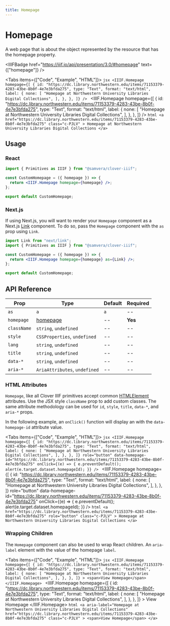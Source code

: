 ```yaml
---
title: Homepage
---
```



# Homepage

A web page that is about the object represented by the resource that has the homepage property.

<IIIFBadge
  href="https://iiif.io/api/presentation/3.0/#homepage"
  text={["homepage"]}
/>

<Tabs items={["Code", "Example", "HTML"]}>
  <Tab>
    ```jsx
    <IIIF.Homepage
      homepage={[
        {
          id: "https://dc.library.northwestern.edu/items/71153379-4283-43be-8b0f-4e7e3bfda275",
          type: "Text",
          format: "text/html",
          label: {
            none: [
              "Homepage at Northwestern University Libraries Digital Collections",
            ],
          },
        },
      ]}
    />
    ```
  </Tab>
  <Tab>
    <IIIF.Homepage
      homepage={[
        {
          id: "https://dc.library.northwestern.edu/items/71153379-4283-43be-8b0f-4e7e3bfda275",
          type: "Text",
          format: "text/html",
          label: {
            none: [
              "Homepage at Northwestern University Libraries Digital Collections",
            ],
          },
        },
      ]}
    />
  </Tab>
  <Tab>
    ```html
    <a
      href="https://dc.library.northwestern.edu/items/71153379-4283-43be-8b0f-4e7e3bfda275"
      class="c-PJLV"
    >
      Homepage at Northwestern University Libraries Digital Collections
    </a>
    ```
  </Tab>
</Tabs>

## Usage

### React

```jsx
import { Primitives as IIIF } from "@samvera/clover-iiif";

const CustomHomepage = ({ homepage }) => {
  return <IIIF.Homepage homepage={homepage} />;
};

export default CustomHomepage;
```

### Next.js

If using Next.js, you will want to render your `Homepage` component as a Next.js [Link](https://nextjs.org/docs/api-reference/next/link) component. To do so, pass the `Homepage` component with the `as` prop using `Link`.

```jsx
import Link from "next/link";
import { Primitives as IIIF } from "@samvera/clover-iiif";

const CustomHomepage = ({ homepage }) => {
  return <IIIF.Homepage homepage={homepage} as={Link} />;
};

export default CustomHomepage;
```

## API Reference

| Prop        | Type                                                       | Default | Required |
| ----------- | ---------------------------------------------------------- | ------- | -------- |
| `as`        | `a`                                                        | `a`     | --       |
| `homepage`  | [homepage](https://iiif.io/api/presentation/3.0/#homepage) | --      | **Yes**  |
| `className` | `string`, `undefined`                                      | --      | --       |
| `style`     | `CSSProperties`, `undefined`                               | --      | --       |
| `lang`      | `string`, `undefined`                                      | --      | --       |
| `title`     | `string`, `undefined`                                      | --      | --       |
| `data-*`    | `string`, `undefined`                                      | --      | --       |
| `aria-*`    | `AriaAttributes`, `undefined`                              | --      | --       |

### HTML Attributes

`Homepage`, like all Clover IIIF primitives accept common [HTMLElement](https://developer.mozilla.org/en-US/docs/Web/API/HTMLElement) attributes. Use the JSX style `className` prop to add custom classes. The same attribute methodology can be used for `id`, `style`, `title`, `data-*`, and `aria-*` props.

In the following example, an `onClick()` function will display an with the `data-homepage-id` attribute value.

<Tabs items={["Code", "Example", "HTML"]}>
  <Tab>
    ```jsx
    <IIIF.Homepage
      homepage={[
        {
          id: "https://dc.library.northwestern.edu/items/71153379-4283-43be-8b0f-4e7e3bfda275",
          type: "Text",
          format: "text/html",
          label: {
            none: [
              "Homepage at Northwestern University Libraries Digital Collections",
            ],
          },
        },
      ]}
      role="button"
      data-homepage-id="https://dc.library.northwestern.edu/items/71153379-4283-43be-8b0f-4e7e3bfda275"
      onClick={(e) => {
        e.preventDefault();
        alert(e.target.dataset.homepageId);
      }}
    />
    ```
  </Tab>
  <Tab>
    <IIIF.Homepage
      homepage={[
        {
          id: "https://dc.library.northwestern.edu/items/71153379-4283-43be-8b0f-4e7e3bfda275",
          type: "Text",
          format: "text/html",
          label: {
            none: [
              "Homepage at Northwestern University Libraries Digital Collections",
            ],
          },
        },
      ]}
      role="button"
      data-homepage-id="https://dc.library.northwestern.edu/items/71153379-4283-43be-8b0f-4e7e3bfda275"
      onClick={(e) => {
        e.preventDefault();
        alert(e.target.dataset.homepageId);
      }}
    />
  </Tab>
  <Tab>
    ```html
    <a
      href="https://dc.library.northwestern.edu/items/71153379-4283-43be-8b0f-4e7e3bfda275"
      role="button"
      class="c-PJLV"
    >
      Homepage at Northwestern University Libraries Digital Collections
    </a>
    ```
  </Tab>
</Tabs>

### Wrapping Children

The `Homepage` component can also be used to wrap React children. An `aria-label` element with the value of the homepage `label`.

<Tabs items={["Code", "Example", "HTML"]}>
  <Tab>
    ```jsx
    <IIIF.Homepage
      homepage={[
        {
          id: "https://dc.library.northwestern.edu/items/71153379-4283-43be-8b0f-4e7e3bfda275",
          type: "Text",
          format: "text/html",
          label: {
            none: [
              "Homepage at Northwestern University Libraries Digital Collections",
            ],
          },
        },
      ]}
    >
      <span>View Homepage</span>
    </IIIF.Homepage>
    ```
  </Tab>
  <Tab>
    <IIIF.Homepage
      homepage={[
        {
          id: "https://dc.library.northwestern.edu/items/71153379-4283-43be-8b0f-4e7e3bfda275",
          type: "Text",
          format: "text/html",
          label: {
            none: [
              "Homepage at Northwestern University Libraries Digital Collections",
            ],
          },
        },
      ]}
    >
      <span>View Homepage</span>
    </IIIF.Homepage>
  </Tab>
  <Tab>
    ```html
    <a
      aria-label="Homepage at Northwestern University Libraries Digital Collections"
      href="https://dc.library.northwestern.edu/items/71153379-4283-43be-8b0f-4e7e3bfda275"
      class="c-PJLV"
    >
      <span>View Homepage</span>
    </a>
    ```
  </Tab>
</Tabs>
